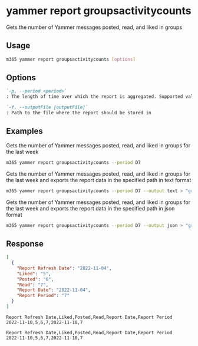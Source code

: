 
# yammer report groupsactivitycounts

Gets the number of Yammer messages posted, read, and liked in groups

## Usage

```sh
m365 yammer report groupsactivitycounts [options]
```

## Options

```md defintion-list
`-p, --period <period>`
: The length of time over which the report is aggregated. Supported values `D7,D30,D90,D180`

`-f, --outputFile [outputFile]`
: Path to the file where the report should be stored in
```

<Global />

## Examples

Gets the number of Yammer messages posted, read, and liked in groups for the last week

```sh
m365 yammer report groupsactivitycounts --period D7
```

Gets the number of Yammer messages posted, read, and liked in groups for the last week and exports the report data in the specified path in text format

```sh
m365 yammer report groupsactivitycounts --period D7 --output text > "groupsactivitycounts.txt"
```

Gets the number of Yammer messages posted, read, and liked in groups for the last week and exports the report data in the specified path in json format

```sh
m365 yammer report groupsactivitycounts --period D7 --output json > "groupsactivitycounts.json"
```

## Response

<Tabs>
  <TabItem value="json" label="JSON">

  ```json
  [
    {
      "Report Refresh Date": "2022-11-04",
      "Liked": "5",
      "Posted": "6",
      "Read": "7",
      "Report Date": "2022-11-04",
      "Report Period": "7"
    }
  ]
  ```

  </TabItem>
  <TabItem value="text" label="Text">

  ```text
  Report Refresh Date,Liked,Posted,Read,Report Date,Report Period
  2022-11-10,5,6,7,2022-11-10,7
  ```

  </TabItem>
  <TabItem value="csv" label="CSV">

  ```csv
  Report Refresh Date,Liked,Posted,Read,Report Date,Report Period
  2022-11-10,5,6,7,2022-11-10,7
  ```

  </TabItem>
</Tabs>
